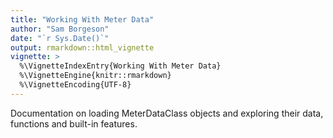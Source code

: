 ```yaml
---
title: "Working With Meter Data"
author: "Sam Borgeson"
date: "`r Sys.Date()`"
output: rmarkdown::html_vignette
vignette: >
  %\VignetteIndexEntry{Working With Meter Data}
  %\VignetteEngine{knitr::rmarkdown}
  %\VignetteEncoding{UTF-8}
---
```


Documentation on loading MeterDataClass objects and exploring their data, functions and built-in features.

